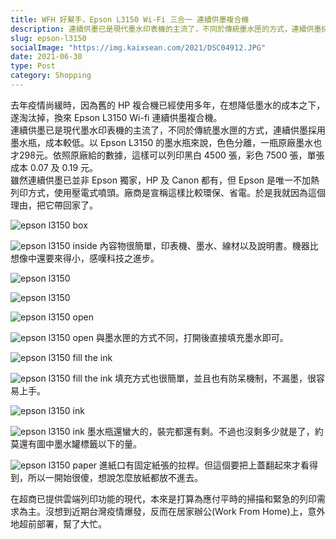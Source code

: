 ```yaml
---
title: WFH 好幫手，Epson L3150 Wi-Fi 三合一 連續供墨複合機
description: 連續供墨已是現代墨水印表機的主流了，不同於傳統墨水匣的方式，連續供墨採用墨水瓶，成本較低。
slug: epson-l3150
socialImage: "https://img.kaixsean.com/2021/DSC04912.JPG"
date: 2021-06-30
type: Post
category: Shopping
---
```


去年疫情尚緩時，因為舊的 HP 複合機已經使用多年，在想降低墨水的成本之下，遂淘汰掉，換來 Epson L3150 Wi-fi 連續供墨複合機。  
連續供墨已是現代墨水印表機的主流了，不同於傳統墨水匣的方式，連續供墨採用墨水瓶，成本較低。以 Epson L3150 的墨水瓶來說，色色分離，一瓶原廠墨水也才298元。依照原廠給的數據，這樣可以列印黑白 4500 張，彩色 7500 張，單張成本 0.07 及 0.19 元。  
雖然連續供墨已並非 Epson 獨家，HP 及 Canon 都有，但 Epson 是唯一不加熱列印方式，使用壓電式噴頭。廠商是宣稱這樣比較環保、省電。於是我就因為這個理由，把它帶回家了。

![epson l3150 box](https://img.kaixsean.com/2021/DSC04908.JPG)

![epson l3150 inside](https://img.kaixsean.com/2021/DSC04909-min.jpeg)
內容物很簡單，印表機、墨水、線材以及說明書。機器比想像中還要來得小，感嘆科技之進步。

![epson l3150](https://img.kaixsean.com/2021/DSC04911.JPG)

![epson l3150](https://img.kaixsean.com/2021/DSC04912.JPG)

![epson l3150 open](https://img.kaixsean.com/2021/DSC04913.JPG)

![epson l3150 open](https://img.kaixsean.com/2021/DSC04915.JPG)
與墨水匣的方式不同，打開後直接填充墨水即可。

![epson l3150 fill the ink](https://img.kaixsean.com/2021/DSC04916.JPG)

![epson l3150 fill the ink](https://img.kaixsean.com/2021/DSC04918.JPG)
填充方式也很簡單，並且也有防呆機制，不漏墨，很容易上手。

![epson l3150 ink](https://img.kaixsean.com/2021/DSC04920.JPG)

![epson l3150 ink](https://img.kaixsean.com/2021/DSC04921.JPG)
墨水瓶還蠻大的，裝完都還有剩。不過也沒剩多少就是了，約莫還有圖中墨水罐標籤以下的量。

![epson l3150 paper](https://img.kaixsean.com/2021/DSC04922.JPG)
進紙口有固定紙張的拉桿。但這個要把上蓋翻起來才看得到，所以一開始很傻，想說怎麼放紙都放不進去。

在超商已提供雲端列印功能的現代，本來是打算為應付平時的掃描和緊急的列印需求為主。沒想到近期台灣疫情爆發，反而在居家辦公(Work From Home)上，意外地超前部署，幫了大忙。

